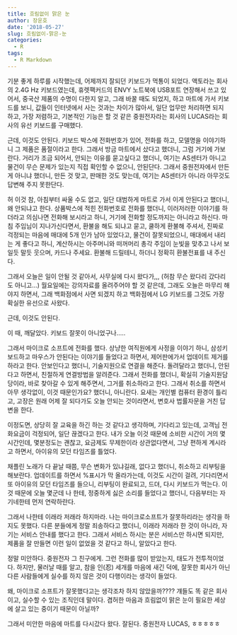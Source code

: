 ```yaml
---
title: 흐림없이 맑은 눈
author: 장운호
date: '2018-05-27'
slug: 흐림없이-맑은-눈
categories:
  - R
tags:
  - R Markdown
---
```


기분 좋게 하루를 시작했는데, 어제까지 잘되던 키보드가 먹통이 되었다.
액토라는 회사의 2.4G Hz 키보드였는데, 휴렛팩커드의 ENVY 노트북에 USB포트 연장해서 쓰고 있어서, 중국산 제품의 수명이 다한지 알고, 그래 바꿀 때도 되었지, 하고 마트에 가서 키보드를 보니, 값들이 인터넷에서 사는 것과는 차이가 많아서, 일단 업무만 처리하면 되지 하고, 가장 저렴하고, 기본적인 기능은 할 것 같은 중원전자라는 회사의 LUCAS라는 회사의 유선 키보드를 구매했다.

근데, 이것도 안된다. 키보드 박스에 전화번호가 있어, 전화를 하고, 모델명을 이야기하니 그 제품은 품절이라고 한다. 그래서 방금 마트에서 샀다고 했더니, 그럼 거기에 가보란다. 거리가 조금 되어서, 안되는 이유를 묻고싶다고 했더니, 여기는 AS센터가 아니고 물건이 무슨 문제가 있는지 직접 확인할 수 없으니, 안된단다. 그래서 중원전자에서 만든게 아니냐 했더니, 만든 것 맞고, 판매한 것도 맞는데, 여기는 AS센터가 아니라 아무것도 답변해 주지 못한단다.

허 이것 참, 아침부터 싸울 수도 없고, 일단 대범하게 마트로 가서 이게 안된다고 했더니, 왜 안되냐고 한다. 상품박스에 적힌 전화번호로 전화를 했더니, 이러저러한 이야기를 하더라고 의심나면 전화해 보시라고 하니, 거기에 전화할 정도까지는 아니라고 하신다. 마침 주임님이 지나가신다면서, 환불을 해도 되냐고 묻고, 쿨하게 환불해 주셔서, 진짜로 걱정되는 마음에 매대에 5개 인가 남아 있었다고, 물건이 잘못되었으니, 매대에서 내리는 게 좋다고 하니, 계산하시는 아주머니와 떠꺼머리 총각 주임이 눈빛을 맞추고 나서 보일듯 말듯 웃으며, 카드나 주세요. 환불해 드릴테니, 하더니 정확히 환불전표를 내 주신다.

그래서 오늘은 일이 안될 것 같아서, 사무실에 다시 왔다가,,, (허참 무슨 왔다리 갔다리도 아니고…) 월요일에는 강의자료를 올려주어야 할 것 같은데, 그래도 오늘은 마무리 해야지 하면서, 그래 백화점에서 사면 되겠지 하고 백화점에서 LG 키보드를 그것도 가장 확실한 유선으로 사왔다.

근데, 이것도 안된다.

이 때, 깨달았다. 키보드 잘못이 아니었구나…..

그래서 마이크로 소프트에 전화를 했다. 상냥한 여직원에게 사정을 이야기 하니, 삼성키보드하고 마우스가 안된다는 이야기를 들었다고 하면서, 제어판에가서 업데이트 제거를 하라고 한다. 안보인다고 했더니, 기술지원으로 연결을 해준다. 돌려달라고 했더니, 안된다고 하면서, 친절하게 연결방법을 알려준다. 그래서 전화를 했더니, 확실히 기술지원담당이라, 바로 찾아갈 수 있게 해주면서, 그거를 취소하라고 한다. 그래서 취소를 하면서 아무 생각없이, 이것 때문인가요? 했더니, 아니란다. 요새는 개인별 컴퓨터 환경이 틀리고, 고장은 원래 어제 잘 되다가도 오늘 안되는 것이라면서, 변호사 법률자문을 거친 답변을 한다.

이정도면, 상당히 잘 교육을 하긴 하는 것 같다고 생각하며, 기다리고 있는데, 고객님 전화요금이 걱정되어, 일단 끊겠다고 한다. 내가 오늘 이것 때문에 소비한 시간이 거의 몇시간인데, 몇분정도는 괜찮고, 요금제도 무제한이라 상관없다면서, 그냥 편하게 계시라고 하면서, 아이유의 모던 타임즈를 틀었다.

채플린 노래가 다 끝날 때쯤, 무슨 변화가 있냐길래, 없다고 했더니, 취소하고 리부팅을 해보란다. 업데이트를 하면서 %표시가 막 올라가는데, 이것도 시간이 걸려, 기다리면서 또 아이유의 모던 타임즈를 들으니, 리부팅이 완료되고, 드뎌, 다시 키보드가 먹는다. 이것 때문에 오늘 몇군데 나 한테, 정중하게 싫은 소리를 들었다고 했더니, 다음부터는 자기네한테 먼저 연락하란다.

그래서 나한테 이래라 저래라 하지마라. 나는 마이크로소프트가 잘못하리라는 생각을 하지도 못했다. 다른 분들에게 정말 죄송하다고 했더니, 이래라 저래라 한 것이 아니라, 자기는 서비스 안내를 했다고 한다. 그래서 서비스 하시는 분은 서비스만 하시면 되지만, 제품을 잘 만들면 이런 일이 없었을 것 같다고 하니, 알았다고 한다.

정말 미안하다. 중원전자 그 친구에게. 그런 전화를 많이 받았는지, 태도가 전투적이었다. 하지만, 물러날 때를 알고, 참을 인(忍) 세개를 마음에 새긴 덕에, 잘못한 회사가 아닌 다른 사람들에게 실수를 하지 않은 것이 다행이라는 생각이 들었다.

왜, 마이크로 소프트가 잘못했다고는 생각조차 하지 않았을까????
걔들도 똑 같은 회사이고, 실수할 수 있는 조직인데 말이다.
겸허한 마음과 흐림없이 맑은 눈이 필요한 세상에 살고 있는 중이기 때문이 아닐까?

그래서 미안한 마음에 마트를 다시갔다 왔다. 잘된다. 중원전자 LUCAS, ㅎㅎㅎㅎㅎ